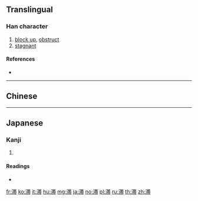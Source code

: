 {{also|滯}}
==Translingual==

===Han character===
{{Han char|rn=85|rad=水|as=09|asj=10|sn=12|snj=13|four=|canj=ETJB|ids=⿰氵帯}}

# [[block up]], [[obstruct]]
# [[stagnant]]

====References====
* {{Han ref|kx=0639.111|dkj=18067|hdz=31669.020|uh=6EDE|ud=28382}}

----

==Chinese==
{{zh-see|滯}}

----

==Japanese==

===Kanji===
{{ja-kanji|grade=c|rs=水09}}

# {{defn|lang=ja|sort=水09}}

====Readings====
* {{ja-readings|on=[[たい]] (tai)|kun=とどこお.る (todokō.ru)}}

[[fr:滞]]
[[ko:滞]]
[[it:滞]]
[[hu:滞]]
[[mg:滞]]
[[ja:滞]]
[[no:滞]]
[[pl:滞]]
[[ru:滞]]
[[th:滞]]
[[zh:滞]]